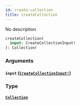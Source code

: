 ```yaml
---
id: create-collection
title: createCollection
---
```


No description

```graphql
createCollection(
  input: CreateCollectionInput!
): Collection!

```

### Arguments

#### `input` ([`CreateCollectionInput!`](/docs/graphql/inputs/create-collection-input))

### Type

#### [`Collection`](/docs/graphql/objects/collection)
